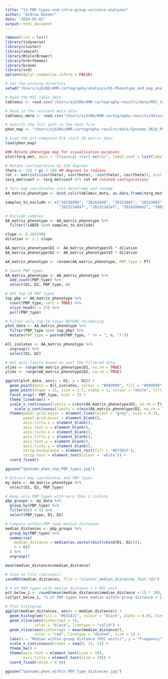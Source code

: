 ```yaml
---
title: "13-PBP-types-and-intra-group-variance-analyses"
author: "Andrew Balmer"
date: "2024-03-01"
output: html_document
---
```


```r

remove(list = ls())
library(tidyverse)
library(cluster)
library(smacof)
library(RColorBrewer)
library(hrbrthemes)
library(broom)
library(vcd)
options(dplyr.summarise.inform = FALSE)

# Set the working directory
setwd("/Users/ajb306/AMR-cartography/analysis/01-Phenotype_and_map_analyses/13-Dimensionality-tests/")

# Read the MIC table data
tablemic <- read.csv("/Users/ajb306/AMR-cartography-results/data/MIC_table_Spneumoniae.csv", header=TRUE, sep=",", skip = 0)

# Read in the relevant meta data
tablemic_meta <- read.csv("/Users/ajb306/AMR-cartography-results/data/meta_data_Spneumoniae.csv", header=TRUE, sep=",", skip = 0)

# Specify the full path to the data file
phen_map <- "/Users/ajb306/AMR-cartography-results/data/Spneumo_3628_PCA_start_2D_METRIC.RData"

# Load the pre-computed PCA start 2D metric data
load(phen_map)

### Rotate phenotype map for visualisation purposes 
plot(torg_met, main = "Classical start metric", label.conf = list(label = FALSE))

```


```r

# Rotate configuration by 326 degrees
theta <- 326 * pi / 180 ## degrees to radians
rot <- matrix(c(cos(theta), sin(theta), -sin(theta), cos(theta)), ncol = 2)
torg_met$conf <- torg_met$conf %*% rot ## rotated configurations

# Turn map coordinates into dataframe and rename
AA_matrix_phenotype <- bind_cols(tablemic_meta, as.data.frame(torg_met$conf)) 

samples_to_exclude <- c("20156696", "20162849", "20151885", "20153985", "20154509", 
                        "2013224047", "2013218247", "2014200662", "5869-99", "2513-99")

# Exclude samples
AA_matrix_phenotype <- AA_matrix_phenotype %>%
  filter(!LABID %in% samples_to_exclude)

slope <- 0.1842996
dilation <- 1 / slope

AA_matrix_phenotype$D1 <- AA_matrix_phenotype$V1 * dilation
AA_matrix_phenotype$D2 <- AA_matrix_phenotype$V2 * dilation

AA_matrix_phenotype <- rename(AA_matrix_phenotype, PBP_type = PT)

# Count PBP types
AA_matrix_phenotype <- AA_matrix_phenotype %>%
  add_count(PBP_type) %>%
  select(D1, D2, PBP_type, n)

# Get top 10 PBP types
top_pbp <- AA_matrix_phenotype %>%
  count(PBP_type, sort = TRUE) %>%
  slice_head(n = 15) %>%
  pull(PBP_type)

# Filter only top 10 types BEFORE relabeling
plot_data <- AA_matrix_phenotype %>%
  filter(PBP_type %in% top_pbp) %>%
  mutate(PBP_type = paste0(PBP_type, " (n = ", n, ")"))

All_isolates <- AA_matrix_phenotype %>%
  ungroup() %>%
  select(D1, D2)

# Get axis limits based on just the filtered data
xlims <- range(AA_matrix_phenotype$D1, na.rm = TRUE)
ylims <- range(AA_matrix_phenotype$D2, na.rm = TRUE)

ggplot(plot_data, aes(x = D1, y = D2)) +
  geom_point(data = All_isolates, colour = "#999999", fill = "#999999", shape = 16, size = 1, alpha = .8) +
  geom_point(shape = 21, size = 2.5, alpha = 1, colour = "white", fill = "#E41A1C") +
  facet_wrap(~ PBP_type, ncol = 5) +
  theme_linedraw() +
  scale_x_continuous(limits = c(min(AA_matrix_phenotype$D1, na.rm = T), max(AA_matrix_phenotype$D1, na.rm = T)), breaks=seq(min(AA_matrix_phenotype$D1, na.rm = T), max(AA_matrix_phenotype$D1, na.rm = T), 1)) +
    scale_y_continuous(limits = c(min(AA_matrix_phenotype$D2, na.rm = T), max(AA_matrix_phenotype$D2, na.rm = T)), breaks=seq(min(AA_matrix_phenotype$D2, na.rm = T), max(AA_matrix_phenotype$D2, na.rm = T), 1)) + 
  theme(panel.grid.major = element_line(colour = "grey", size = 0.3),
        panel.grid.minor = element_blank(),
        axis.title.x = element_blank(),
        axis.text.x = element_blank(),
        axis.ticks.x = element_blank(),
        axis.title.y = element_blank(),
        axis.text.y = element_blank(),
        axis.ticks.y = element_blank(),
        strip.background = element_rect(fill = '#D7301F'),
        strip.text = element_text(colour = 'white')) +
  coord_fixed()

ggsave("Spneumo_phen_top_PBP_types.jpg")


```


```r

# Extract map coordinates and PBP types
my_data <- AA_matrix_phenotype %>%
  select(D1, D2, PBP_type)

# Keep only PBP types with more than 1 isolate
pbp_groups <- my_data %>%
  group_by(PBP_type) %>%
  filter(n() > 1) %>%
  select(PBP_type, D1, D2)

# Compute within-PBP-type median distances
median_distances <- pbp_groups %>%
  group_by(PBP_type) %>%
  summarise(
    median_distance = median(as.vector(dist(cbind(D1, D2)))),
    n = n()
  ) %>%
  ungroup()

mean(median_distances$median_distance)

# Save to file (optional)
saveRDS(median_distances, file = "cluster_median_distances_fast.rds")

# % of PBP-types with median distance < 1 MIC unit
pct_below_1 <- round(mean(median_distances$median_distance < 1) * 100, 1)
cat(pct_below_1, "% of PBP-types have median within-group distance < 1 MIC unit\n")

# Plot histogram
ggplot(median_distances, aes(x = median_distance)) + 
  geom_histogram(fill = "#E41A1C", colour = "black", alpha = 0.85, bins = 20) +
  geom_vline(aes(xintercept = 1),
             color = "black", linetype = "solid") +
  geom_vline(aes(xintercept = mean(median_distance)),
             color = "red", linetype = "dashed", size = 1) +
  labs(x = "Median within-group distance (MIC units)", y = "Frequency") +
  scale_x_continuous(breaks = seq(0, 12, 1)) +
  theme_bw() +
  theme(axis.text = element_text(size = 18),
        axis.title = element_text(size = 18)) +
  coord_fixed(ratio = 0.08)

ggsave("Spneumo_phen_within_PBP_type_distances.jpg")

```

```r

```
